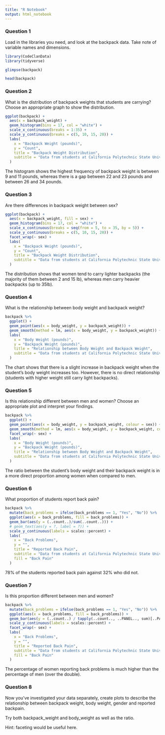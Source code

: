```yaml
---
title: "R Notebook"
output: html_notebook
---
```



### Question 1

Load in the libraries you need, and look at the backpack data. Take note of variable names and dimensions.

```r
library(CodeClanData)
library(tidyverse)
```

```r
glimpse(backpack)
```
```r
head(backpack)
```


### Question 2

What is the distribution of backpack weights that students are carrying? Choose an appropriate graph to show the distribution.

```r
ggplot(backpack) +
  aes(x = backpack_weight) +
  geom_histogram(bins = 17, col = "white") +
  scale_x_continuous(breaks = 1:35) + 
  scale_y_continuous(breaks = c(5, 10, 15, 20)) +
  labs(
    x = "Backpack Weight (pounds)",
    y = "Count",
    title = "Backpack Weight Distribution",
    subtitle = "Data from students at California Polytechnic State University"
  )
```

The histogram shows the highest frequency of backpack weight is between 9 and 11 pounds, whereas there is a gap between 22 and 23 pounds and between 26 and 34 pounds. 


### Question 3

Are there differences in backpack weight between sex?

```r
ggplot(backpack) +
  aes(x = backpack_weight, fill = sex) +
  geom_histogram(bins = 17, col = "white") +
  scale_x_continuous(breaks = seq(from = 5, to = 35, by = 5)) + 
  scale_y_continuous(breaks = c(5, 10, 15, 20)) +
  facet_wrap(~ sex) +
  labs(
    x = "Backpack Weight (pounds)",
    y = "Count",
    title = "Backpack Weight Distribution",
    subtitle = "Data from students at California Polytechnic State University"
  )
```

The distribution shows that women tend to carry lighter backpacks (the majority of them between 2 and 15 lb), whereas men carry heavier backpacks (up to 35lb).


### Question 4

What is the relationship between body weight and backpack weight?

```r
backpack %>% 
  ggplot() +
  geom_point(aes(x = body_weight, y = backpack_weight)) +
  geom_smooth(method = lm, aes(x = body_weight, y = backpack_weight)) +
  labs(
    x = "Body Weight (pounds)",
    y = "Backpack Weight (pounds)",
    title = "Relationship between Body Weight and Backpack Weight",
    subtitle = "Data from students at California Polytechnic State University"
  )
```

The chart shows that there is a slight increase in backpack weight when the student's body weight increases too. 
However, there is no direct relationship (students with higher weight still carry light backpacks).


### Question 5

Is this relationship different between men and women? Choose an appropriate plot and interpret your findings.


```r
backpack %>% 
  ggplot() +
  geom_point(aes(x = body_weight, y = backpack_weight, colour = sex)) +
  geom_smooth(method = lm, aes(x = body_weight, y = backpack_weight, colour = sex)) +
  facet_wrap(~ sex) +
  labs(
    x = "Body Weight (pounds)",
    y = "Backpack Weight (pounds)",
    title = "Relationship between Body Weight and Backpack Weight",
    subtitle = "Data from students at California Polytechnic State University"
  )
```

The ratio between the student's body weight and their backpack weight is in a more direct proportion among women when compared to men.


### Question 6

What proportion of students report back pain?

```r
backpack %>% 
  mutate(back_problems = ifelse(back_problems == 1, "Yes", "No")) %>% 
  ggplot(aes(x = back_problems, fill = back_problems)) +
  geom_bar(aes(y = (..count..)/sum(..count..))) +
  # geom_text(aes(y = ?, label = ?)) +
  scale_y_continuous(labels = scales::percent) +
  labs(
    x = "Back Problems",
    y = "",
    title = "Reported Back Pain",
    subtitle = "Data from students at California Polytechnic State University",
    fill = "Back Pain"
  )
```

78% of the students reported back pain against 32% who did not.


### Question 7

Is this proportion different between men and women?


```r
backpack %>% 
  mutate(back_problems = ifelse(back_problems == 1, "Yes", "No")) %>% 
  ggplot(aes(x = back_problems, fill = back_problems)) +
  geom_bar(aes(y = (..count..) / tapply(..count.., ..PANEL.., sum)[..PANEL..])) +
  scale_y_continuous(labels = scales::percent) +
  facet_wrap(~ sex) +
  labs(
    x = "Back Problems",
    y = "",
    title = "Reported Back Pain",
    subtitle = "Data from students at California Polytechnic State University",
    fill = "Back Pain"
  )
```

The percentage of women reporting back problems is much higher than the percentage of men (over the double).


### Question 8

Now you’ve investigated your data separately, create plots to describe the relationship between backpack weight, body weight, gender and reported backpain.

Try both backpack_weight and body_weight as well as the ratio.

Hint: faceting would be useful here.